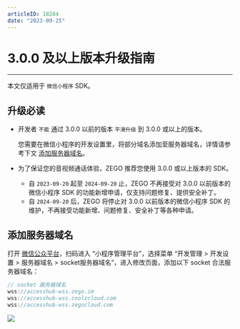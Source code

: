 ```yaml
---
articleID: 18284
date: "2023-09-25"
---
```

# 3.0.0 及以上版本升级指南

- - -

<Warning title="注意">


本文仅适用于 `微信小程序` SDK。

</Warning>




## 升级必读

- 开发者 `不能` 通过 3.0.0 以前的版本 `平滑升级` 到 3.0.0 或以上的版本。

    您需要在微信小程序的开发设置里，将部分域名添加至服务器域名，详情请参考下文 [添加服务器域名](!upgrade_guide4#2)。

- 为了保证您的音视频通话体验，ZEGO 推荐您使用 3.0.0 或以上版本的 SDK。

    - 自 `2023-09-20` 起至 `2024-09-20` 止，ZEGO 不再接受对 3.0.0 以前版本的微信小程序 SDK 的功能新增申请，仅支持问题修复、提供安全补丁。
    - 自 `2024-09-20` 后，ZEGO 将停止对 3.0.0 以前版本的微信小程序 SDK 的维护，不再接受功能新增、问题修复、安全补丁等各种申请。


## 添加服务器域名

打开 [微信公众平台](https://mp.weixin.qq.com/?token=&lang=zh_CN)，扫码进入 “小程序管理平台”，选择菜单 “开发管理 > 开发设置 > 服务器域名 > socket服务器域名”，进入修改页面，添加以下 socket 合法服务器域名：

```js
// socket 服务器域名
wss://accesshub-wss.zego.im
wss://accesshub-wss.coolzcloud.com
wss://accesshub-wss.zegocloud.com
```
<Frame width="512" height="auto" caption=""><img src="https://doc-media.zego.im/sdk-doc/Pics/Express/wx_program/socket.jpeg" /></Frame>
